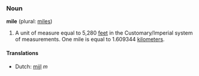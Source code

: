 === Noun ===
'''mile''' (plural: [[miles]])

# A unit of measure equal to 5,280 [[feet]] in the Customary/Imperial system of measurements. One mile is equal to 1.609344 [[kilometer]]s.

====Translations====
*Dutch: [[mijl]] ''m''